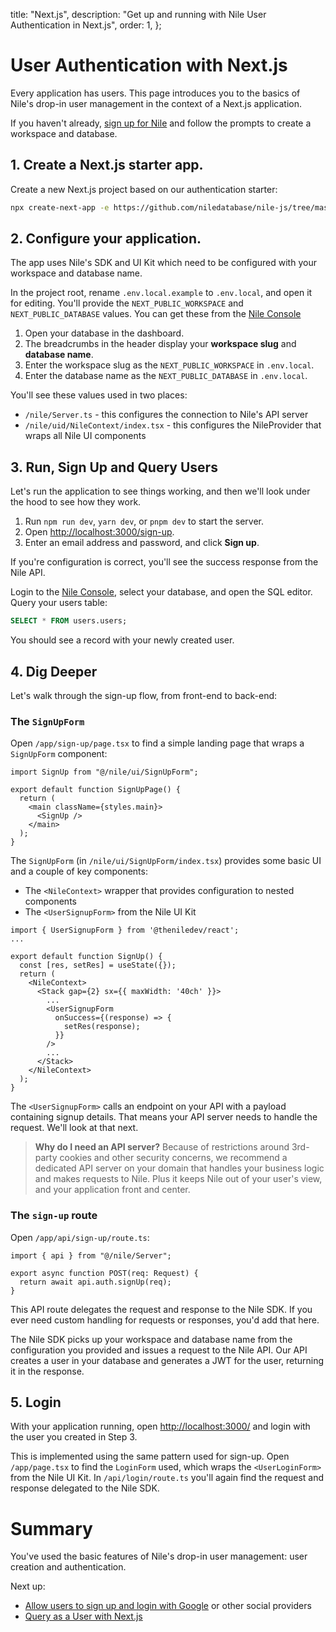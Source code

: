   title: "Next.js",
  description: "Get up and running with Nile User Authentication in Next.js",
  order: 1,
};

# User Authentication with Next.js

Every application has users. This page introduces you to the basics of Nile's drop-in user management in the context of a Next.js application.

If you haven't already, [sign up for Nile](https://console.thenile.dev) and follow the prompts to create a workspace and database.

## 1. Create a Next.js starter app.

Create a new Next.js project based on our authentication starter:

```bash
npx create-next-app -e https://github.com/niledatabase/nile-js/tree/master/examples/authentication nile-auth-app && cd nile-auth-app
```

## 2. Configure your application.

The app uses Nile's SDK and UI Kit which need to be configured with your workspace and database name.

In the project root, rename `.env.local.example` to `.env.local`, and open it for editing. You'll provide the `NEXT_PUBLIC_WORKSPACE` and `NEXT_PUBLIC_DATABASE` values. You can get these from the [Nile Console](https://console.thenile.dev)

1. Open your database in the dashboard.
2. The breadcrumbs in the header display your **workspace slug** and **database name**.
3. Enter the workspace slug as the `NEXT_PUBLIC_WORKSPACE` in `.env.local`.
4. Enter the database name as the `NEXT_PUBLIC_DATABASE` in `.env.local`.

You'll see these values used in two places:

- `/nile/Server.ts` - this configures the connection to Nile's API server
- `/nile/uid/NileContext/index.tsx` - this configures the NileProvider that wraps all Nile UI components

## 3. Run, Sign Up and Query Users

Let's run the application to see things working, and then we'll look under the hood to see how they work.

1. Run `npm run dev`, `yarn dev`, or `pnpm dev` to start the server.
2. Open [http://localhost:3000/sign-up](http://localhost:3000/sign-up).
3. Enter an email address and password, and click **Sign up**.

If you're configuration is correct, you'll see the success response from the Nile API.

Login to the [Nile Console](https://console.thenile.dev), select your database, and open the SQL editor. Query your users table:

```sql
SELECT * FROM users.users;
```

You should see a record with your newly created user.

## 4. Dig Deeper

Let's walk through the sign-up flow, from front-end to back-end:

### The `SignUpForm`

Open `/app/sign-up/page.tsx` to find a simple landing page that wraps a `SignUpForm` component:

```tsx title="/app/sign-up/page.tsx"
import SignUp from "@/nile/ui/SignUpForm";

export default function SignUpPage() {
  return (
    <main className={styles.main}>
      <SignUp />
    </main>
  );
}
```

The `SignUpForm` (in `/nile/ui/SignUpForm/index.tsx`) provides some basic UI and a couple of key components:

- The `<NileContext>` wrapper that provides configuration to nested components
- The `<UserSignupForm>` from the Nile UI Kit

```tsx title="/nile/ui/SignUpForm/index.tsx"
import { UserSignupForm } from '@theniledev/react';
...

export default function SignUp() {
  const [res, setRes] = useState({});
  return (
    <NileContext>
      <Stack gap={2} sx={{ maxWidth: '40ch' }}>
        ...
        <UserSignupForm
          onSuccess={(response) => {
            setRes(response);
          }}
        />
        ...
      </Stack>
    </NileContext>
  );
}

```

The `<UserSignupForm>` calls an endpoint on your API with a payload containing signup details. That means your API server needs to handle the request. We'll look at that next.

> **Why do I need an API server?**
> Because of restrictions around 3rd-party cookies and other security concerns, we recommend a dedicated API server on your domain that handles your business logic and makes requests to Nile. Plus it keeps Nile out of your user's view, and your application front and center.

### The `sign-up` route

Open `/app/api/sign-up/route.ts`:

```tsx title="/app/api/sign-up/route.ts"
import { api } from "@/nile/Server";

export async function POST(req: Request) {
  return await api.auth.signUp(req);
}
```

This API route delegates the request and response to the Nile SDK. If you ever need custom handling for requests or responses, you'd add that here.

The Nile SDK picks up your workspace and database name from the configuration you provided and issues a request to the Nile API. Our API creates a user in your database and generates a JWT for the user, returning it in the response.

## 5. Login

With your application running, open [http://localhost:3000/](http://localhost:3000/) and login with the user you created in Step 3.

This is implemented using the same pattern used for sign-up. Open `/app/page.tsx` to find the `LoginForm` used, which wraps the `<UserLoginForm>` from the Nile UI Kit. In `/api/login/route.ts` you'll again find the request and response delegated to the Nile SDK.

# Summary

You've used the basic features of Nile's drop-in user management: user creation and authentication.

Next up:

- [Allow users to sign up and login with Google]() or other social providers
- [Query as a User with Next.js]()
